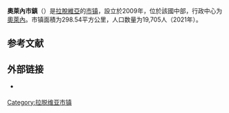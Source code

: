 {{Infobox settlement
| name                    = 奧萊內市镇
| native_name             = Olaines novads
| native_name_lang        = lv
| settlement_type         = [[拉脫維亞行政區劃|市镇]]
| image_skyline           = Olaines luterāņu baznīca 3.jpg
| image_caption           = 市镇内的路德宗教堂
| image_flag              = Olaines novads Flag.png
| flag_size               = 145px
| image_shield            = Olaines novads COA.png
| shield_size             = 75px
| image_map               = Olaines novada karte.png
| map_caption             = 奧萊內市镇在拉脱维亚的位置
| coordinates             = 
| coor_pinpoint           = 
| coordinates_footnotes   = 
| subdivision_type        = [[世界政區索引|国家]]
| subdivision_name        = {{LAT}}
| established_title       = 最初设立
| established_date        = 2009年
| seat_type               = 行政中心
| seat                    = [[奧萊內|奧萊內]]
| unit_pref               = Metric
| area_total_km2          = 298.54
| area_rank               = 
| area_note               = 
| area_footnotes          = <ref name="stat_area">{{cite web | url = https://data.stat.gov.lv/pxweb/lv/OSP_PUB/START__ENV__DR__DRT/DRT010/ | title = DRT010. Reģionu, republikas pilsētu, novadu, novadu pilsētu un pagastu kopējā un sauszemes platība gada sākumā - Visas teritorijas, Rādītāji un Laika periods | language = lv | publisher = Oficiālā statistika | accessdate = 2021-07-30 | archive-date = 2021-07-12 | archive-url = https://web.archive.org/web/20210712074758/https://data.stat.gov.lv/pxweb/lv/OSP_PUB/START__ENV__DR__DRT/DRT010/ | dead-url = no }}</ref>
| population_as_of        = 2021年
| population_total        = 19705
| population_density_km2  = auto
| population_note         = 
| population_footnotes    = <ref name="stat_popu">{{cite web | url = https://data.stat.gov.lv/pxweb/lv/OSP_PUB/START__POP__IR__IRS/IRD060/ | title = IRD060. Iedzīvotāju skaits pēc dzimuma reģionos, republikas pilsētās, novados, novadu pilsētās un pagastos gada sākumā - Dzimums, Teritoriālā vienība, Rādītāji un Laika periods | language = lv | publisher = Oficiālā statistika | accessdate = 2021-07-26 | archive-date = 2021-04-14 | archive-url = https://web.archive.org/web/20210414054324/https://data.stat.gov.lv/pxweb/lv/OSP_PUB/START__POP__IR__IRS/IRD060/ | dead-url = no }}</ref>
| timezone1               = 
| utc_offset1             = 
| timezone1_DST           = 
| utc_offset1_DST         = 
| postal_code_type        =
| postal_code             = 
| area_code_type          = 
| area_code               = 
| iso_code                = 
| website                 = {{URL|https://www.olaine.lv/}}
| footnotes               = 
}}
'''奧萊內市鎮'''（{{lang-lv|Olaines novads}}）是[[拉脫維亞|拉脫維亞]]的[[拉脫維亞行政區劃|市镇]]，設立於2009年，位於該國中部，行政中心为[[奧萊內|奧萊內]]。市镇面積为298.54平方公里，人口数量为19,705人（2021年）。

== 参考文献 ==
{{Reflist}}

== 外部链接 ==
{{commonscat|Olaine Municipality|position=left}}
* {{Official site|https://www.olaine.lv/}} {{lv}}

{{拉脱维亚行政区划}}
{{Latvia-geo-stub}}

{{DEFAULTSORT:Olaine}}
[[Category:拉脱维亚市镇|Category:拉脱维亚市镇]]